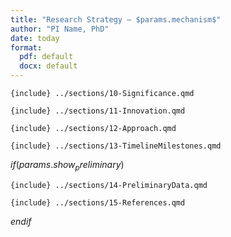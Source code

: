 ```yaml
---
title: "Research Strategy — $params.mechanism$"
author: "PI Name, PhD"
date: today
format:
  pdf: default
  docx: default
---
```


```{=latex}
% Optional: mechanism-specific cover content. NIH ASSIST usually assembles
% PDFs per attachment; keep drivers minimal.
```

::: {#research-strategy}

```{include} ../sections/10-Significance.qmd
```

```{include} ../sections/11-Innovation.qmd
```

```{include} ../sections/12-Approach.qmd
```

```{include} ../sections/13-TimelineMilestones.qmd
```

$if(params.show_preliminary)$

```{include} ../sections/14-PreliminaryData.qmd
```

```{include} ../sections/15-References.qmd
```

:::

$endif$
